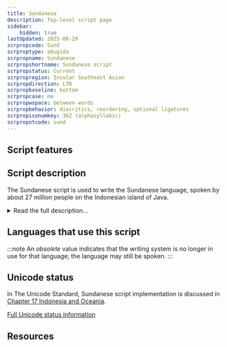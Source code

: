 ```yaml
---
title: Sundanese
description: Top-level script page
sidebar:
    hidden: true
lastUpdated: 2025-08-29
scrpropcode: Sund
scrproptype: abugida
scrpropname: Sundanese
scrpropshortname: Sundanese script
scrpropstatus: Current
scrpropregion: Insular Southeast Asian
scrpropdirection: LTR
scrpropbaseline: bottom
scrpropcase: no
scrpropwspace: between words
scrpropbehavior: diacritics, reordering, optional ligatures
scrpropisonumkey: 362 (alphasyllabic)
scrpropotcode: sund
---
```



## Script features

<ScriptInfo />

## Script description

The Sundanese script is used to write the Sundanese language, spoken by about 27 million people on the Indonesian island of Java.

<details>
<summary>Read the full description...</summary>Today, the language is generally written in either the Sundanese or the Latin script, but has historically also been written using other scripts. As of 1996, the Sundanese script has been the official script for the language; it is currently taught in schools and used for public signage.

It is an abugida of Brahmic descent. The standardized script contains 23 consonants, each bearing an inherent vowel, and 7 independent vowels, as well as digits from 0-9. Dependent vowels are represented by means of diacritics above, below or alongside the consonant, altering the inherent vowel. The consonants [ya], [ra] and [la] can also appear as diacritical marks when immediately following an initial consonant. 

<span style='color: red'>_Missing image: SundaVowels.png_</span>

Two additional characters were recently added to represent the sounds [kha] and [sya], found in Arabic loan words. A virama character (shown above) exists for cancelling the inherent vowel; this is a separate character/akśra which follows the consonant, so unlike the virama characters of many other Brahmic abugidas it does not enable the formation of consonant clusters. Latin punctuation is used. There are two systems for ordering of the alphabet, both based on the Brahmic order by place of articulation.
</details>

## Languages that use this script

:::note
An _obsolete_ value indicates that the writing system is no longer in use for that language; the language may still be spoken.
:::

<WsList script='Sund' wsMax='5' />

## Unicode status

In The Unicode Standard, Sundanese script implementation is discussed in [Chapter 17 Indonesia and Oceania](http://www.unicode.org/versions/latest/ch17.pdf).


[Full Unicode status information](/scrlang/unicode/sund-unicode)

## Resources

<ScriptResources detailSummary='seemore' />

